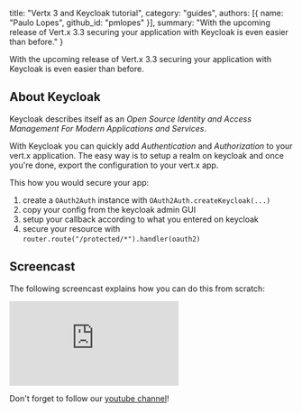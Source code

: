   title: "Vertx 3 and Keycloak tutorial",
  category: "guides",
  authors: [{
    name: "Paulo Lopes",
    github_id: "pmlopes"
  }],
  summary: "With the upcoming release of Vert.x 3.3 securing your application with Keycloak is even easier than before."
}

With the upcoming release of Vert.x 3.3 securing your application with Keycloak is even easier than before.

## About Keycloak

Keycloak describes itself as an _Open Source Identity and Access Management For Modern Applications and Services_.

With Keycloak you can quickly add _Authentication_ and _Authorization_ to your vert.x application. The easy way is to
setup a realm on keycloak and once you're done, export the configuration to your vert.x app.

This how you would secure your app:

1. create a `OAuth2Auth` instance with `OAuth2Auth.createKeycloak(...)`
2. copy your config from the keycloak admin GUI
3. setup your callback according to what you entered on keycloak
4. secure your resource with `router.route("/protected/*").handler(oauth2)`

## Screencast

The following screencast explains how you can do this from scratch:

<div className="youtube-embed">
<iframe src="https://www.youtube.com/embed/c20igjL69Mo" frameBorder="0" allowFullScreen></iframe>
</div>

Don't forget to follow our [youtube channel](https://www.youtube.com/channel/UCGN6L3tRhs92Uer3c6VxOSA)!

